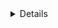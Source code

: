 <Details title="Alternative methods">

For users with a lot of infrastructure in AWS, or who might create or recreate
many instances, consider alternative methods for joining new EC2 instances running
Teleport:

- [Configure Teleport to Automatically Enroll EC2 instances (Preview)](../../server-access/guides/ec2-discovery.mdx)
- [Joining Teleport Services via AWS IAM
  Role](../../management/join-services-to-your-cluster/aws-iam.mdx)
- [Joining Teleport Services via AWS EC2 Identity Document](../../management/join-services-to-your-cluster/aws-ec2.mdx)

</Details>
